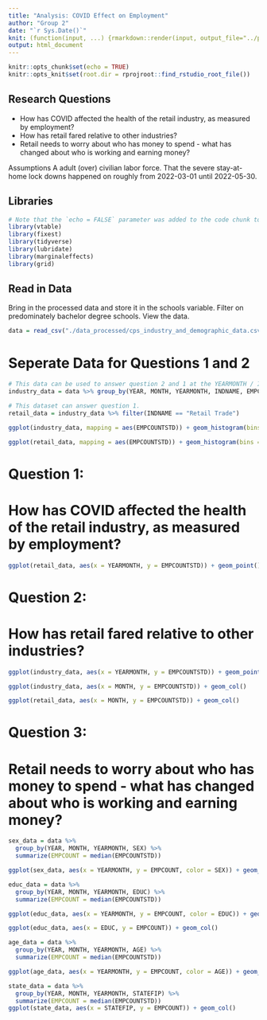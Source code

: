```yaml
---
title: "Analysis: COVID Effect on Employment"
author: "Group 2"
date: "`r Sys.Date()`"
knit: (function(input, ...) {rmarkdown::render(input, output_file="../paper/analysis.html")})
output: html_document
---
```


```r
knitr::opts_chunk$set(echo = TRUE)
knitr::opts_knit$set(root.dir = rprojroot::find_rstudio_root_file())
```

## Research Questions

* How has COVID affected the health of the retail industry, as measured by employment?
* How has retail fared relative to other industries?
* Retail needs to worry about who has money to spend - what has changed about who is      working and earning money?

Assumptions
A adult (over) civilian labor force. That the severe stay-at-home lock downs happened on roughly from 2022-03-01 until 2022-05-30.

## Libraries

``` r
# Note that the `echo = FALSE` parameter was added to the code chunk to prevent printing of the R code that generated the plot.
library(vtable)
library(fixest)
library(tidyverse)
library(lubridate)
library(marginaleffects)
library(grid)
```

## Read in Data

Bring in the processed data and store it in the schools variable. Filter on predominately bachelor degree schools. View the data.

```r
data = read_csv("./data_processed/cps_industry_and_demographic_data.csv")

```
# Seperate Data for Questions 1 and 2
```r
# This data can be used to answer question 2 and 1 at the YEARMONTH / INDNAME level.
industry_data = data %>% group_by(YEAR, MONTH, YEARMONTH, INDNAME, EMPCOUNTSTD, AFTERCOVID) %>% summarise() 

# This dataset can answer question 1.
retail_data = industry_data %>% filter(INDNAME == "Retail Trade") 
```
```r
ggplot(industry_data, mapping = aes(EMPCOUNTSTD)) + geom_histogram(bins = 50)
```

```r
ggplot(retail_data, mapping = aes(EMPCOUNTSTD)) + geom_histogram(bins = 50)
```

# Question 1: 
# How has COVID affected the health of the retail industry, as measured by employment?
```r
ggplot(retail_data, aes(x = YEARMONTH, y = EMPCOUNTSTD)) + geom_point() + geom_line() + geom_smooth(method = 'lm') + geom_vline(xintercept = as.Date("2020-03-01")) + annotate("text", x = as.Date("2019-06-01"), y = 0.5, label=(paste0("slope ==", coef(lm(retail_data$EMPCOUNTSTD~retail_data$YEARMONTH))[2])), parse = TRUE) +  xlab("Date (Year and Month)") + ylab("Standardized Employment Count") + ggtitle("Standardized Employment Count by Year and Month for the Retail Industry") + annotate("text", x = as.Date("2020-09-01"), y = 2, label = "COVID_Pandemic", parse = TRUE)
```
# Question 2: 
# How has retail fared relative to other industries?
```r
ggplot(industry_data, aes(x = YEARMONTH, y = EMPCOUNTSTD)) + geom_point() + geom_line() + geom_smooth(method = 'lm') + geom_vline(xintercept = as.Date("2020-03-01")) + facet_wrap(~INDNAME)
```
```r
ggplot(industry_data, aes(x = MONTH, y = EMPCOUNTSTD)) + geom_col()
```
```r
ggplot(retail_data, aes(x = MONTH, y = EMPCOUNTSTD)) + geom_col()
```


# Question 3: 
# Retail needs to worry about who has money to spend - what has changed about who is working and earning money?
```r
sex_data = data %>% 
  group_by(YEAR, MONTH, YEARMONTH, SEX) %>% 
  summarize(EMPCOUNT = median(EMPCOUNTSTD))

ggplot(sex_data, aes(x = YEARMONTH, y = EMPCOUNT, color = SEX)) + geom_point() + geom_line() + geom_smooth(method = 'lm') + geom_vline(xintercept = as.Date("2020-03-01")) +  xlab("Date (Year and Month)") + ylab("Standardized Employment Count") + ggtitle("Standardized Employment Count by Year and Month by Sex") + annotate("text", x = as.Date("2020-09-01"), y = 2, label = "COVID_Pandemic", parse = TRUE)

```
```r
educ_data = data %>% 
  group_by(YEAR, MONTH, YEARMONTH, EDUC) %>% 
  summarize(EMPCOUNT = median(EMPCOUNTSTD))

ggplot(educ_data, aes(x = YEARMONTH, y = EMPCOUNT, color = EDUC)) + geom_point() + geom_line() + geom_smooth(method = 'lm') + geom_vline(xintercept = as.Date("2020-03-01")) +  xlab("Date (Year and Month)") + ylab("Standardized Employment Count") + ggtitle("Standardized Employment Count by Year and Month by Education Level") + annotate("text", x = as.Date("2020-09-01"), y = 2, label = "COVID_Pandemic", parse = TRUE)
```

```r
ggplot(educ_data, aes(x = EDUC, y = EMPCOUNT)) + geom_col()
```
```r
age_data = data %>% 
  group_by(YEAR, MONTH, YEARMONTH, AGE) %>% 
  summarize(EMPCOUNT = median(EMPCOUNTSTD))

ggplot(age_data, aes(x = YEARMONTH, y = EMPCOUNT, color = AGE)) + geom_point() + geom_line() + geom_smooth(method = 'lm') + geom_vline(xintercept = as.Date("2020-03-01")) +  xlab("Date (Year and Month)") + ylab("Standardized Employment Count") + ggtitle("Standardized Employment Count by Year and Month by Age") + annotate("text", x = as.Date("2020-09-01"), y = 2, label = "COVID_Pandemic", parse = TRUE)
```
```r
state_data = data %>% 
  group_by(YEAR, MONTH, YEARMONTH, STATEFIP) %>% 
  summarize(EMPCOUNT = median(EMPCOUNTSTD))
ggplot(state_data, aes(x = STATEFIP, y = EMPCOUNT)) + geom_col()
```

